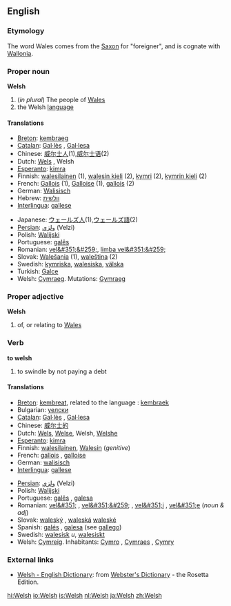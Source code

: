 {{see|welsh}}
==English==

===Etymology===
The word Wales comes from the [[Saxon]] for "foreigner", and is cognate with [[Wallonia]].

===Proper noun===
{{wikipedia}}
'''Welsh'''
#(''in plural'') The people of [[Wales]]
# the Welsh [[language]]

====Translations====
{{top}}
*[[Breton]]: [[kembraeg]] {{m}}
*[[Catalan]]: [[Gal·lès]] {{m}}, [[Gal·lesa]] {{f}}
*Chinese: [[威尔士人]](1),[[威尔士语]](2)
*Dutch: [[Wels]] {{n}}, Welsh {{n}}
*[[Esperanto]]: [[kimra]]
*Finnish: [[walesilainen]] (1), [[walesin kieli]] (2), [[kymri]] (2), [[kymrin kieli]] (2)
*French: [[Gallois]] {{m}} (1), [[Galloise]] {{f}} (1), [[gallois]] {{m}} (2)
*German: [[Walisisch]]
*Hebrew: [[וולשית]]
*[[Interlingua]]: [[gallese]]
{{mid}}
*Japanese: [[ウェールズ人]](1),[[ウェールズ語]](2)
*[[Persian]]: [[ولزي]] (Velzi)
*Polish: [[Walijski]]
*Portuguese: [[galês]] {{m}}
*Romanian: [[vel&#351;&#259;]], [[limba vel&#351;&#259;]] {{f}}
*Slovak: [[Walešania]] {{m}} {{p}} (1), [[waleština]] {{f}} (2)
*Swedish: [[kymriska]], [[walesiska]], [[välska]]
*Turkish: [[Galce]]
*Welsh: [[Cymraeg]]. Mutations: [[Gymraeg]]
{{bottom}}

===Proper adjective===
'''Welsh'''
#of, or relating to [[Wales]]

===Verb===
'''to welsh'''
#to swindle by not paying a debt

====Translations====
{{top}}
*[[Breton]]: [[kembreat]], related to the language : [[kembraek]]
*Bulgarian: [[уелски]] {{m}}
*[[Catalan]]: [[Gal·lès]] {{m}}, [[Gal·lesa]] {{f}}
*Chinese: [[威尔士的]]
*Dutch: [[Wels]], [[Welse]], Welsh, [[Welshe]]
*[[Esperanto]]: [[kimra]]
*Finnish: [[walesilainen]], [[Wales#Finnish|Walesin]] (''genitive'')
*French: [[gallois]] {{m}}, [[galloise]] {{f}}
*German: [[walisisch]]
*[[Interlingua]]: [[gallese]]
{{mid}}
*[[Persian]]: [[ولزي]] (Velzi)
*Polish: [[Walijski]]
*Portuguese: [[galês]] {{m}}, [[galesa]] {{f}}
*Romanian: [[vel&#351;]] {{m}}, [[vel&#351;&#259;]] {{f}}, [[vel&#351;i]] {{m}} {{p}}, [[vel&#351;e]] {{f}} {{p}} (''noun & adj'')
*Slovak: [[waleský]] {{m}}, [[waleská]] {{f}} [[waleské]] {{n}}
*Spanish: [[galés]] {{m}}, [[galesa]] {{f}} (see [[gallego]])
*Swedish: [[walesisk]] ''u'', [[walesiskt]] {{n}}
*Welsh: [[Cymreig]]. Inhabitants: [[Cymro]] {{m}}, [[Cymraes]] {{f}}, [[Cymry]] {{p}}
{{bottom}}

===External links===
{{interwiktionary|code=cy}}
*[http://www.websters-online-dictionary.org/definition/Welsh-english/ Welsh - English Dictionary]: from [http://www.websters-online-dictionary.org/ Webster's Dictionary] - the Rosetta Edition.

[[hi:Welsh]]
[[io:Welsh]]
[[is:Welsh]]
[[nl:Welsh]]
[[ja:Welsh]]
[[zh:Welsh]]